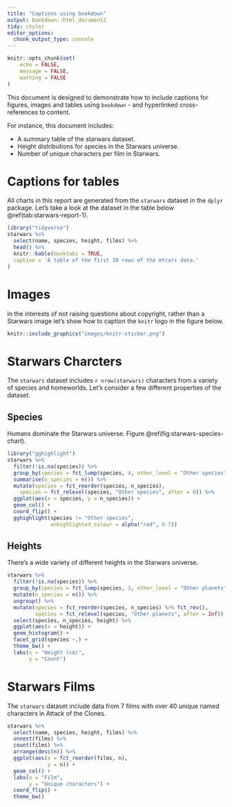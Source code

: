 ```yaml
---
title: "Captions using bookdown"
output: bookdown::html_document2
tidy: styler
editor_options: 
  chunk_output_type: console
---
```


```r
knitr::opts_chunk$set(
	echo = FALSE,
	message = FALSE,
	warning = FALSE
)
```

This document is designed to demonstrate how to include captions for figures, images and tables using `bookdown` - and hyperlinked cross-references to content.

For instance, this document includes:

- A summary table of the starwars dataset.
- Height distributions for species in the Starwars universe.
- Number of unique characters per film in Starwars.

# Captions for tables

All charts in this report are generated from the `starwars` dataset in the `dplyr` package. Let's take a look at the dataset in the table below \@ref(tab:starwars-report-1).

```r
library("tidyverse")
starwars %>%
  select(name, species, height, films) %>%
  head() %>%
  knitr::kable(booktabs = TRUE,
  caption = 'A table of the first 10 rows of the mtcars data.'
)
```

# Images

In the interests of not raising questions about copyright, rather than a Starwars image let's show how to caption the `knitr` logo in the figure below.

```r
knitr::include_graphics("images/knitr-sticker.png")
```

# Starwars Charcters

The `starwars` dataset includes `r nrow(starwars)` characters from a variety of species and homeworlds. Let's consider a few different properties of the dataset.

## Species

Humans dominate the Starwars universe. Figure \@ref(fig:starwars-species-chart).

```r
library("gghighlight")
starwars %>%
  filter(!is.na(species)) %>%
  group_by(species = fct_lump(species, 4, other_level = "Other species")) %>%
  summarise(n_species = n()) %>%
  mutate(species = fct_reorder(species, n_species),
    species = fct_relevel(species, "Other species", after = 0)) %>%
  ggplot(aes(x = species, y = n_species)) +
  geom_col() +
  coord_flip() +
  gghighlight(species != "Other species",
              unhighlighted_colour = alpha("red", 0.7))
```

## Heights

There's a wide variety of different heights in the Starwars universe.

```r
starwars %>%
  filter(!is.na(species)) %>%
  group_by(species = fct_lump(species, 3, other_level = "Other planets")) %>%
  mutate(n_species = n()) %>%
  ungroup() %>%
  mutate(species = fct_reorder(species, n_species) %>% fct_rev(),
         species = fct_relevel(species, "Other planets", after = Inf)) %>%
  select(species, n_species, height) %>%
  ggplot(aes(x = height)) +
  geom_histogram() +
  facet_grid(species ~.) +
  theme_bw() +
  labs(x = "Height (cm)",
       y = "Count")
```

# Starwars Films

The `starwars` dataset include data from 7 films with over 40 unique named characters in Attack of the Clones.

```r
starwars %>%
  select(name, species, height, films) %>%
  unnest(films) %>%
  count(films) %>%
  arrange(desc(n)) %>%
  ggplot(aes(x = fct_reorder(films, n),
             y = n)) +
  geom_col() +
  labs(x = "Film",
       y = "Unique characters") +
  coord_flip() +
  theme_bw()
```


